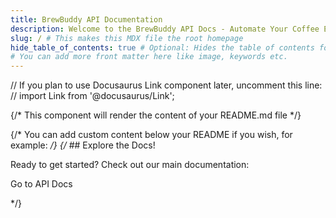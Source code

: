 ---
title: BrewBuddy API Documentation
description: Welcome to the BrewBuddy API Docs - Automate Your Coffee Experience.
slug: / # This makes this MDX file the root homepage
hide_table_of_contents: true # Optional: Hides the table of contents for this page on the right side.
# You can add more front matter here like image, keywords etc.
---

// If you plan to use Docusaurus Link component later, uncomment this line:
// import Link from '@docusaurus/Link';

{/* This component will render the content of your README.md file */}
<ReadmeContent />

{/* You can add custom content below your README if you wish, for example: */}
{/* ## Explore the Docs!

Ready to get started? Check out our main documentation:

<p>
  <Link className="button button--primary button--lg" to="/docs/getting-started">
    Go to API Docs
  </Link>
</p>
*/}